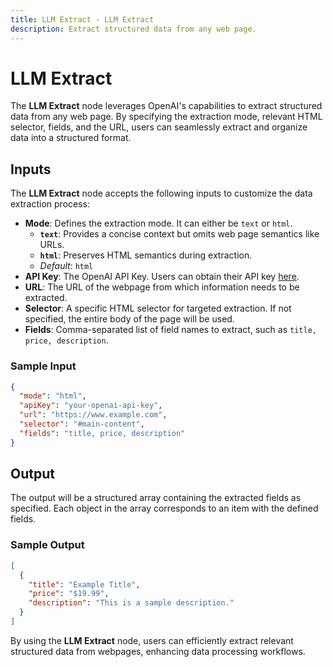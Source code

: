 ```yaml
---
title: LLM Extract - LLM Extract
description: Extract structured data from any web page.
---
```



# LLM Extract
The **LLM Extract** node leverages OpenAI's capabilities to extract structured data from any web page. By specifying the extraction mode, relevant HTML selector, fields, and the URL, users can seamlessly extract and organize data into a structured format.

<Node id="@buildship/openai-extract" version="2.2.0" />

## Inputs
The **LLM Extract** node accepts the following inputs to customize the data extraction process:

- **Mode**: Defines the extraction mode. It can either be `text` or `html`. 
  - **`text`**: Provides a concise context but omits web page semantics like URLs.
  - **`html`**: Preserves HTML semantics during extraction.
  - *Default*: `html`
- **API Key**: The OpenAI API Key. Users can obtain their API key [here](https://platform.openai.com/account/api-keys).
- **URL**: The URL of the webpage from which information needs to be extracted.
- **Selector**: A specific HTML selector for targeted extraction. If not specified, the entire body of the page will be used.
- **Fields**: Comma-separated list of field names to extract, such as `title, price, description`.

### Sample Input
```json
{
  "mode": "html",
  "apiKey": "your-openai-api-key",
  "url": "https://www.example.com",
  "selector": "#main-content",
  "fields": "title, price, description"
}
```

## Output
The output will be a structured array containing the extracted fields as specified. Each object in the array corresponds to an item with the defined fields.

### Sample Output
```json
[
  {
    "title": "Example Title",
    "price": "$19.99",
    "description": "This is a sample description."
  }
]
```

By using the **LLM Extract** node, users can efficiently extract relevant structured data from webpages, enhancing data processing workflows.